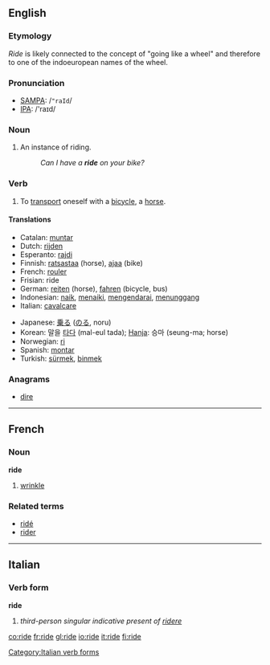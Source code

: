 ==English==

=== Etymology ===
''Ride'' is likely connected to the concept of "going like a wheel" and therefore to one of the indoeuropean names of the wheel.


=== Pronunciation ===
*[[w:SAMPA|SAMPA]]: /<tt>"raId</tt>/
*[[w:IPA|IPA]]: /'raɪd/

===Noun===
{{en-noun|ride|rides}}
#An instance of riding.
#:''Can I have a '''ride''' on your bike?''

=== Verb ===
{{irregverb|'''to ride'''|'''[[rides]]'''|'''[[rode]]'''|'''[[ridden]]'''|'''[[riding]]'''}}
# To [[transport]] oneself with a [[bicycle]], a [[horse]].

==== Translations ====
{{top}}
*Catalan: [[muntar]]
*Dutch: [[rijden]]
*Esperanto: [[rajdi]]
*Finnish: [[ratsastaa]] (horse), [[ajaa]] (bike)
*French: [[rouler]]
*Frisian: ride
*German: [[reiten]] (horse), [[fahren]] (bicycle, bus)
*Indonesian: [[naik]], [[naik|menaiki]], [[kendara|mengendarai]], [[tunggang|menunggang]]
*Italian: [[cavalcare]]
{{mid}}
*Japanese: [[乗る]] ([[のる]], noru)
*Korean: 말을 [[타다]] (mal-eul tada); [[Hanja]]: 승마 (seung-ma; horse)
*Norwegian: [[ri]]
*Spanish: [[montar]]
*Turkish: [[sürmek]], [[binmek]]
{{bottom}}

===Anagrams===
*[[dire]]

----

==French==
===Noun===
'''ride''' {{f}}

# [[wrinkle]]

===Related terms===
*[[ridé]]
*[[rider]]

----
==Italian==
===Verb form===
'''ride'''

# ''third-person singular indicative present of [[ridere]]''
[[Category:Italian verb forms]]

[[co:ride]]
[[fr:ride]]
[[gl:ride]]
[[io:ride]]
[[it:ride]]
[[fi:ride]]